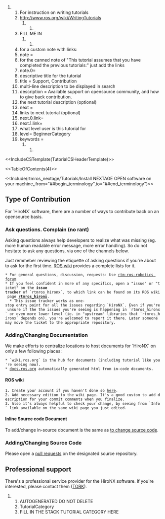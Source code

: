 ## For instruction on writing tutorials
## http://www.ros.org/wiki/WritingTutorials
####################################
##FILL ME IN
####################################
## for a custom note with links:
## note =
## for the canned note of "This tutorial assumes that you have completed the previous tutorials:" just add the links 
## note.0= 
## descriptive title for the tutorial
## title = Support, Contribution
## multi-line description to be displayed in search 
## description = Available support on opensource community, and how to give back contribution.
## the next tutorial description (optional)
## next =
## links to next tutorial (optional)
## next.0.link= 
## next.1.link=
## what level user is this tutorial for 
## level= BeginnerCategory
## keywords =
####################################

<<IncludeCSTemplate(TutorialCSHeaderTemplate)>>

<<TableOfContents(4)>>

<<Include(rtmros_nextage/Tutorials/Install NEXTAGE OPEN software on your machine,,from="##begin_terminology",to="##end_terminology")>>

== Type of Contribution ==
For `HiroNX` software, there are a number of ways to contribute back on an opensource basis. 

=== Ask questions. Complain (no rant) ===
Asking questions always help developers to realize what was missing (eg. more human readable error message, more error handling). So do not hesitate to ask any questions, via one of the channels below.

Just remmeber reviewing the etiquette of asking questions if you're about to ask for the first time. [[http://wiki.ros.org/Support|ROS wiki]] provides a complete lists for it.

 * For general questions, discussion, requests: Use [[https://groups.google.com/forum/#!forum/rtm-ros-robotics|rtm-ros-robotics forum]]
 * If you feel confident in more of any specifics, open a "issue" or "ticket" on the '''issue tracker''' of `rtmros_hironx`, to which link can be found on its ROS wiki page '''[[http://wiki.ros.org/action/edit/rtmros_hironx|rtmros_hironx]]'''.
   * This issue tracker works as one-stop entry point for all the issues regarding `HiroNX`. Even if you're unsure if the the issues you're seeing is happening in `rtmros_hironx` or even more lower level (ie. in "upstream" libraries that `rtmros_hironx` depends on), you're welcomed to report it there. Later someone may move the ticket to the appropriate repository.

=== Adding/Changing Documentation ===

We make efforts to centralize locations to host documents for `HiroNX` on only a few following places:

 * `wiki.ros.org` is the hub for documents (including tutorial like you're seeing now).
 * [[http://docs.ros.org/hydro/api/hironx_ros_bridge/html/|docs.ros.org]] automatically generated html from in-code documents.

==== ROS wiki ====

 1. Create your account if you haven't done so [[http://wiki.ros.org/action/login/rtmros_hironx?action=login|here]].
 2. Add necessary edition to the wiki page. It's a good custom to add description for your commit comments when you finalize.
 3. Also it's always helpful to check your change, by seeing from `Info` link available on the same wiki page you just edited.

==== Inline Source code Document ====

To add/change in-source document is the same as [[http://wiki.ros.org/rtmros_nextage/Tutorials/To%20Contribute%20Back#Adding.2BAC8-Changing_Source_Code|to change source code]].

=== Adding/Changing Source Code ===

Please open a [[https://help.github.com/articles/using-pull-requests|pull requests]] on the designated source repository.

== Professional support ==
There's a professional service provider for the HiroNX software. If you're interested, please contact them ([[mailto:support@opensource-robotics.tokyo.jp|TORK]]).

## AUTOGENERATED DO NOT DELETE 
## TutorialCategory
## FILL IN THE STACK TUTORIAL CATEGORY HERE
